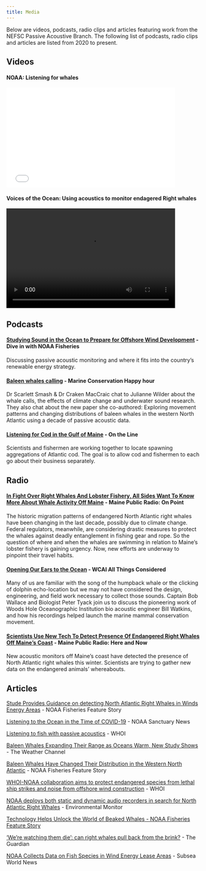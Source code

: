 ```yaml
---
title: Media
---
```

Below are videos, podcasts, radio clips and articles featuring work from the NEFSC Passive Acoustive Branch. The following list of podcasts, radio clips and articles are listed from 2020 to present. 

## Videos

#### NOAA: Listening for whales  
<iframe src='//players.brightcove.net/659677166001/4b3c8a9e-7bf7-43dd-b693-2614cc1ed6b7_default/index.html?videoId=6364921533112' allowfullscreen frameborder=0 width="440" height="260"></iframe>


#### Voices of the Ocean: Using acoustics to monitor endagered Right whales

<video width="440" height="260" controls>
  <source src=/figs/Videos/VITS.2.T.mp4 type="video/mp4">
  </video>

## Podcasts

#### [Studying Sound in the Ocean to Prepare for Offshore Wind Development](https://podcasts.apple.com/us/podcast/studying-sound-in-the-ocean-to-prepare-for-offshore/id1612835177?i=1000655056251) - Dive in with NOAA Fisheries

Discussing passive acoustic monitoring and where it fits into the country's renewable energy strategy.

#### [Baleen whales calling](https://podcasts.apple.com/us/podcast/baleen-whales-calling/id1358697135?i=1000654126889) - Marine Conservation Happy hour

Dr Scarlett Smash & Dr Craken MacCraic chat to Julianne Wilder about the whale calls, the effects of climate change and underwater sound research. They also chat about the  new paper she co-authored:  Exploring movement patterns and changing distributions of baleen whales in the western North Atlantic using a decade of passive acoustic data.

#### [Listening for Cod in the Gulf of Maine](https://www.fisheries.noaa.gov/podcast/listening-cod-gulf-maine)  - On the Line

Scientists and fishermen are working together to locate spawning aggregations of Atlantic cod. The goal is to allow cod and fishermen to each go about their business separately.

## Radio

#### [In Fight Over Right Whales And Lobster Fishery, All Sides Want To Know More About Whale Activity Off Maine](https://www.mainepublic.org/environment-and-outdoors/2021-06-24/in-fight-over-right-whales-and-lobster-fishery-all-sides-want-to-know-more-about-the-whales-activities-off-maine) - Maine Public Radio: On Point
The historic migration patterns of endangered North Atlantic right whales have been changing in the last decade, possibly due to climate change. Federal regulators, meanwhile, are considering drastic measures to protect the whales against deadly entanglement in fishing gear and rope. So the question of where and when the whales are swimming in relation to Maine's lobster fishery is gaining urgency. Now, new efforts are underway to pinpoint their travel habits.

#### [Opening Our Ears to the Ocean](https://www.capeandislands.org/show/the-point/2021-02-22/opening-our-ears-to-the-ocean#stream/0) - WCAI All Things Considered
Many of us are familiar with the song of the humpback whale or the clicking of dolphin echo-location but we may not have considered the design, engineering, and field work necessary to collect those sounds. Captain Bob Wallace and Biologist Peter Tyack join us to discuss the pioneering work of Woods Hole Oceanographic Institution bio acoustic engineer Bill Watkins, and how his recordings helped launch the marine mammal conservation movement. 

#### [Scientists Use New Tech To Detect Presence Of Endangered Right Whales Off Maine's Coast](https://www.mainepublic.org/environment-and-outdoors/2020-02-21/scientists-use-new-tech-to-detect-presence-of-endangered-right-whales-off-maines-coast) - Maine Public Radio: Here and Now
New acoustic monitors off Maine's coast have detected the presence of North Atlantic right whales this winter. Scientists are trying to gather new data on the endangered animals' whereabouts.

## Articles

[Stude Provides Guidance on detecting North Atlantic Right Whales in Winds Energy Areas](https://www.fisheries.noaa.gov/feature-story/study-provides-guidance-detecting-north-atlantic-right-whales-wind-energy-areas)  - NOAA Fisheries Feature Story

[Listening to the Ocean in the Time of COVID-19](https://sanctuaries.noaa.gov/news/mar21/listening-during-quarantine.html) - NOAA Sanctuary News

[Listening to fish with passive acoustics](https://www.whoi.edu/news-insights/content/listening-to-fish-passive-acoustics/)  - WHOI

[Baleen Whales Expanding Their Range as Oceans Warm, New Study Shows](https://weather.com/science/nature/news/2020-07-17-baleen-whales-climate-change-expanding-range-gulf-of-maine)  - The Weather Channel

[Baleen Whales Have Changed Their Distribution in the Western North Atlantic](https://www.fisheries.noaa.gov/feature-story/baleen-whales-have-changed-their-distribution-western-north-atlantic) - NOAA Fisheries Feature Story

[WHOI-NOAA collaboration aims to protect endangered species from lethal ship strikes and noise from offshore wind construction](https://www.whoi.edu/news-insights/content/teaming-up-for-right-whales/) - WHOI

[NOAA deploys both static and dynamic audio recorders in search for North Atlantic Right Whales](https://www.fondriest.com/news/noaa-deploys-both-static-and-dynamic-audio-recorders-in-search-for-north-atlantic-right-whales.htm) - Environmental Monitor

[Technology Helps Unlock the World of Beaked Whales - NOAA Fisheries Feature Story](https://www.fisheries.noaa.gov/feature-story/technology-helps-unlock-world-beaked-whales)

['We’re watching them die': can right whales pull back from the brink?](https://www.theguardian.com/environment/2020/apr/17/north-atlantic-right-whales-were-watching-them-die) - The Guardian

[NOAA Collects Data on Fish Species in Wind Energy Lease Areas](https://www.offshore-energy.biz/noaa-collects-data-on-fish-species-in-wind-energy-lease-areas/) - Subsea World News
